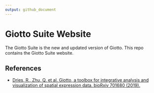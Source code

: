 ```yaml
---
output: github_document
---
```


<!-- README.md is generated from README.Rmd. Please edit that file -->
<!-- This line is from RStudio -->


# Giotto Suite Website

<!-- badges: start -->
<!-- badges: end -->

The Giotto Suite is the new and updated version of Giotto. This repo contains the Giotto Suite website.

## References

- [Dries, R., Zhu, Q. et al. Giotto, a toolbox for integrative analysis and visualization of spatial expression data. bioRxiv 701680 (2019).](https://www.biorxiv.org/content/10.1101/701680v2) \doi{10.1101/701680}




